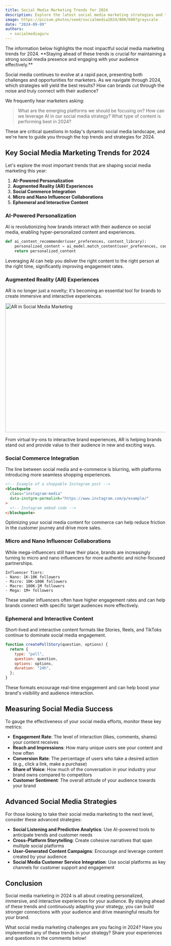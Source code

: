 ```yaml
---
title: Social Media Marketing Trends for 2024
description: Explore the latest social media marketing strategies and trends that will dominate in 2024.
image: https://picsum.photos/seed/socialmedia2024/800/600?grayscale
date: "2024-09-09"
authors:
  - socialmediaguru
---
```


<Callout>
  The information below highlights the most impactful social media marketing
  trends for 2024. **Staying ahead of these trends is crucial for maintaining a
  strong social media presence and engaging with your audience effectively.**
</Callout>

Social media continues to evolve at a rapid pace, presenting both challenges and opportunities for marketers. As we navigate through 2024, which strategies will yield the best results? How can brands cut through the noise and truly connect with their audience?

We frequently hear marketers asking:

> What are the emerging platforms we should be focusing on? How can we leverage AI in our social media strategy? What type of content is performing best in 2024?

These are critical questions in today's dynamic social media landscape, and we're here to guide you through the top trends and strategies for 2024.

## Key Social Media Marketing Trends for 2024

Let's explore the most important trends that are shaping social media marketing this year:

1. **AI-Powered Personalization**
2. **Augmented Reality (AR) Experiences**
3. **Social Commerce Integration**
4. **Micro and Nano Influencer Collaborations**
5. **Ephemeral and Interactive Content**

### AI-Powered Personalization

AI is revolutionizing how brands interact with their audience on social media, enabling hyper-personalized content and experiences.

```python
def ai_content_recommender(user_preferences, content_library):
    personalized_content = ai_model.match_content(user_preferences, content_library)
    return personalized_content
```

Leveraging AI can help you deliver the right content to the right person at the right time, significantly improving engagement rates.

### Augmented Reality (AR) Experiences

AR is no longer just a novelty; it's becoming an essential tool for brands to create immersive and interactive experiences.

<Image
  src="https://picsum.photos/seed/arsocialmedia/800/600?grayscale"
  width="718"
  height="404"
  alt="AR in Social Media Marketing"
/>

From virtual try-ons to interactive brand experiences, AR is helping brands stand out and provide value to their audience in new and exciting ways.

### Social Commerce Integration

The line between social media and e-commerce is blurring, with platforms introducing more seamless shopping experiences.

```html
<!-- Example of a shoppable Instagram post -->
<blockquote
  class="instagram-media"
  data-instgrm-permalink="https://www.instagram.com/p/example/"
>
  <!-- Instagram embed code -->
</blockquote>
```

Optimizing your social media content for commerce can help reduce friction in the customer journey and drive more sales.

### Micro and Nano Influencer Collaborations

While mega-influencers still have their place, brands are increasingly turning to micro and nano influencers for more authentic and niche-focused partnerships.

```
Influencer Tiers:
- Nano: 1K-10K followers
- Micro: 10K-100K followers
- Macro: 100K-1M followers
- Mega: 1M+ followers
```

These smaller influencers often have higher engagement rates and can help brands connect with specific target audiences more effectively.

### Ephemeral and Interactive Content

Short-lived and interactive content formats like Stories, Reels, and TikToks continue to dominate social media engagement.

```javascript
function createPollStory(question, options) {
  return {
    type: "poll",
    question: question,
    options: options,
    duration: "24h",
  };
}
```

These formats encourage real-time engagement and can help boost your brand's visibility and audience interaction.

## Measuring Social Media Success

To gauge the effectiveness of your social media efforts, monitor these key metrics:

- **Engagement Rate**: The level of interaction (likes, comments, shares) your content receives
- **Reach and Impressions**: How many unique users see your content and how often
- **Conversion Rate**: The percentage of users who take a desired action (e.g., click a link, make a purchase)
- **Share of Voice**: How much of the conversation in your industry your brand owns compared to competitors
- **Customer Sentiment**: The overall attitude of your audience towards your brand

## Advanced Social Media Strategies

For those looking to take their social media marketing to the next level, consider these advanced strategies:

- **Social Listening and Predictive Analytics**: Use AI-powered tools to anticipate trends and customer needs
- **Cross-Platform Storytelling**: Create cohesive narratives that span multiple social platforms
- **User-Generated Content Campaigns**: Encourage and leverage content created by your audience
- **Social Media Customer Service Integration**: Use social platforms as key channels for customer support and engagement

## Conclusion

Social media marketing in 2024 is all about creating personalized, immersive, and interactive experiences for your audience. By staying ahead of these trends and continuously adapting your strategy, you can build stronger connections with your audience and drive meaningful results for your brand.

What social media marketing challenges are you facing in 2024? Have you implemented any of these trends in your strategy? Share your experiences and questions in the comments below!
